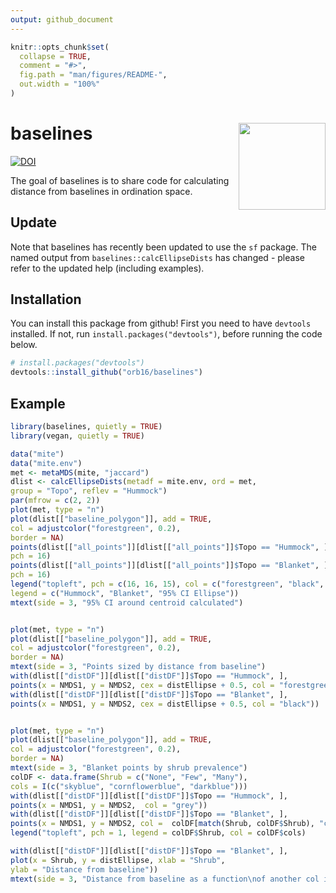 ```yaml
---
output: github_document
---
```


<!-- README.md is generated from README.Rmd. Please edit that file -->

```r
knitr::opts_chunk$set(
  collapse = TRUE,
  comment = "#>",
  fig.path = "man/figures/README-",
  out.width = "100%"
)
```
# baselines <img src='man/figures/logo.png' align="right" height="139" />

<!-- badges: start -->
[![DOI](https://zenodo.org/badge/212453101.svg)](https://zenodo.org/badge/latestdoi/212453101)
<!-- badges: end -->

The goal of baselines is to share code for calculating distance from baselines in ordination space. 

## Update

Note that baselines has recently been updated to use the `sf` package. The named output from `baselines::calcEllipseDists` has changed - please refer to the updated help (including examples). 

## Installation

You can install this package from github! First you need to have `devtools` installed. If not, run `install.packages("devtools")`, before running the code below.

``` r
# install.packages("devtools")
devtools::install_github("orb16/baselines")
```

## Example

```r
library(baselines, quietly = TRUE)
library(vegan, quietly = TRUE)

data("mite")
data("mite.env")
met <- metaMDS(mite, "jaccard")
dlist <- calcEllipseDists(metadf = mite.env, ord = met,
group = "Topo", reflev = "Hummock")
par(mfrow = c(2, 2))
plot(met, type = "n")
plot(dlist[["baseline_polygon"]], add = TRUE,
col = adjustcolor("forestgreen", 0.2),
border = NA)
points(dlist[["all_points"]][dlist[["all_points"]]$Topo == "Hummock", ], col = "forestgreen",
pch = 16)
points(dlist[["all_points"]][dlist[["all_points"]]$Topo == "Blanket", ], col = "black",
pch = 16)
legend("topleft", pch = c(16, 16, 15), col = c("forestgreen", "black", adjustcolor("forestgreen", 0.5)),
legend = c("Hummock", "Blanket", "95% CI Ellipse"))
mtext(side = 3, "95% CI around centroid calculated")


plot(met, type = "n")
plot(dlist[["baseline_polygon"]], add = TRUE,
col = adjustcolor("forestgreen", 0.2),
border = NA)
mtext(side = 3, "Points sized by distance from baseline")
with(dlist[["distDF"]][dlist[["distDF"]]$Topo == "Hummock", ],
points(x = NMDS1, y = NMDS2, cex = distEllipse + 0.5, col = "forestgreen"))
with(dlist[["distDF"]][dlist[["distDF"]]$Topo == "Blanket", ],
points(x = NMDS1, y = NMDS2, cex = distEllipse + 0.5, col = "black"))


plot(met, type = "n")
plot(dlist[["baseline_polygon"]], add = TRUE,
col = adjustcolor("forestgreen", 0.2),
border = NA)
mtext(side = 3, "Blanket points by shrub prevalence")
colDF <- data.frame(Shrub = c("None", "Few", "Many"),
cols = I(c("skyblue", "cornflowerblue", "darkblue")))
with(dlist[["distDF"]][dlist[["distDF"]]$Topo == "Hummock", ],
points(x = NMDS1, y = NMDS2,  col = "grey"))
with(dlist[["distDF"]][dlist[["distDF"]]$Topo == "Blanket", ],
points(x = NMDS1, y = NMDS2, col =  colDF[match(Shrub, colDF$Shrub), "cols"]))
legend("topleft", pch = 1, legend = colDF$Shrub, col = colDF$cols)

with(dlist[["distDF"]][dlist[["distDF"]]$Topo == "Blanket", ],
plot(x = Shrub, y = distEllipse, xlab = "Shrub",
ylab = "Distance from baseline"))
mtext(side = 3, "Distance from baseline as a function\nof another col in dataset (shrubs)")

```

